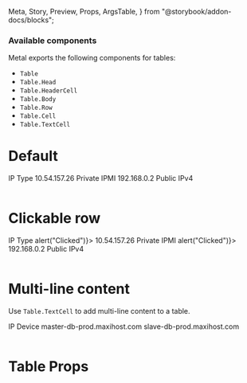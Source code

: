   Meta,
  Story,
  Preview,
  Props,
  ArgsTable,
} from "@storybook/addon-docs/blocks";

<Meta title="Table" component={Table} />

### Available components

Metal exports the following components for tables:

- `Table`
- `Table.Head`
- `Table.HeaderCell`
- `Table.Body`
- `Table.Row`
- `Table.Cell`
- `Table.TextCell`

# Default

<Preview>
  <Story name="Default">
    <Table>
      <Table.Head>
        <Table.Row>
          <Table.HeaderCell>IP</Table.HeaderCell>
          <Table.HeaderCell>Type</Table.HeaderCell>
        </Table.Row>
      </Table.Head>
      <Table.Body>
        <Table.Row>
          <Table.Cell>10.54.157.26</Table.Cell>
          <Table.Cell>Private IPMI</Table.Cell>
        </Table.Row>
        <Table.Row>
          <Table.Cell>192.168.0.2</Table.Cell>
          <Table.Cell>Public IPv4</Table.Cell>
        </Table.Row>
      </Table.Body>
    </Table>
  </Story>
</Preview>

# Clickable row

<Preview>
  <Story name="Clickable row">
    <Table>
      <Table.Head>
        <Table.Row>
          <Table.HeaderCell>IP</Table.HeaderCell>
          <Table.HeaderCell>Type</Table.HeaderCell>
        </Table.Row>
      </Table.Head>
      <Table.Body>
        <Table.Row onClick={() => alert("Clicked")}>
          <Table.Cell>10.54.157.26</Table.Cell>
          <Table.Cell>Private IPMI</Table.Cell>
        </Table.Row>
        <Table.Row onClick={() => alert("Clicked")}>
          <Table.Cell>192.168.0.2</Table.Cell>
          <Table.Cell>Public IPv4</Table.Cell>
        </Table.Row>
      </Table.Body>
    </Table>
  </Story>
</Preview>

# Multi-line content

Use `Table.TextCell` to add multi-line content to a table.

<Preview>
  <Story name="Multi-line content">
    <Table>
      <Table.Head>
        <Table.Row>
          <Table.HeaderCell>IP</Table.HeaderCell>
          <Table.HeaderCell>Device</Table.HeaderCell>
        </Table.Row>
      </Table.Head>
      <Table.Body>
        <Table.Row>
          <Table.Cell>
            <Table.TextCell primary="10.54.157.26" secondary="Private IPMI" />
          </Table.Cell>
          <Table.Cell>master-db-prod.maxihost.com</Table.Cell>
        </Table.Row>
        <Table.Row>
          <Table.Cell>
            <Table.TextCell primary="192.168.0.2" secondary="Public IPv4" />
          </Table.Cell>
          <Table.Cell>slave-db-prod.maxihost.com</Table.Cell>
        </Table.Row>
      </Table.Body>
    </Table>
  </Story>
</Preview>

# Table Props

<ArgsTable of={Table} />